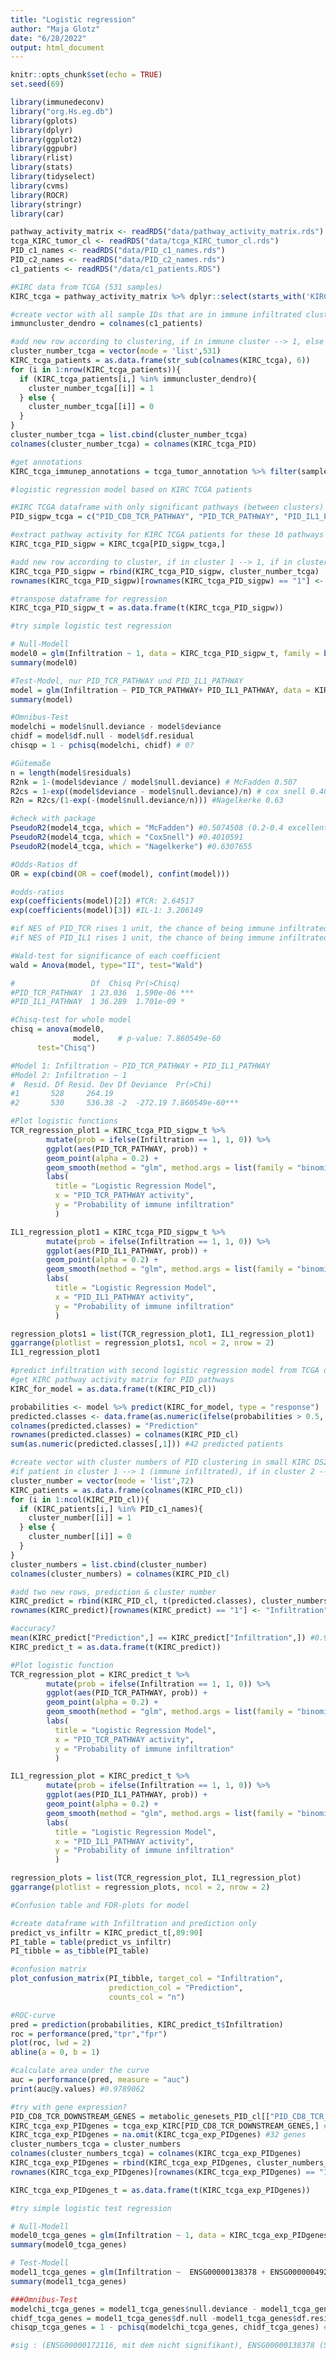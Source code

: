```yaml
---
title: "Logistic regression"
author: "Maja Glotz"
date: "6/28/2022"
output: html_document
---
```


```r
knitr::opts_chunk$set(echo = TRUE)
set.seed(69)
```

```r
library(immunedeconv)
library("org.Hs.eg.db")
library(gplots)
library(dplyr)
library(ggplot2)
library(ggpubr)
library(rlist)
library(stats)
library(tidyselect)
library(cvms)
library(ROCR)
library(stringr)
library(car)
```

```r
pathway_activity_matrix <- readRDS("data/pathway_activity_matrix.rds")
tcga_KIRC_tumor_cl <- readRDS("data/tcga_KIRC_tumor_cl.rds")
PID_c1_names <- readRDS("data/PID_c1_names.rds")
PID_c2_names <- readRDS("data/PID_c2_names.rds")
c1_patients <- readRDS("/data/c1_patients.RDS")
```

```r
#KIRC data from TCGA (531 samples)
KIRC_tcga = pathway_activity_matrix %>% dplyr::select(starts_with('KIRC'))

#create vector with all sample IDs that are in immune infiltrated cluster of PID clustering in big KIRC dataset
immuncluster_dendro = colnames(c1_patients)

#add new row according to clustering, if in immune cluster --> 1, else --> 0
cluster_number_tcga = vector(mode = 'list',531)
KIRC_tcga_patients = as.data.frame(str_sub(colnames(KIRC_tcga), 6))
for (i in 1:nrow(KIRC_tcga_patients)){
  if (KIRC_tcga_patients[i,] %in% immuncluster_dendro){
    cluster_number_tcga[[i]] = 1
  } else {
    cluster_number_tcga[[i]] = 0
  }
}
cluster_number_tcga = list.cbind(cluster_number_tcga)
colnames(cluster_number_tcga) = colnames(KIRC_tcga_PID)

#get annotations
KIRC_tcga_immunep_annotations = tcga_tumor_annotation %>% filter(sample %in% KIRC_tcga_immune_patients)
```

```r
#logistic regression model based on KIRC TCGA patients

#KIRC TCGA dataframe with only significant pathways (between clusters)
PID_sigpw_tcga = c("PID_CD8_TCR_PATHWAY", "PID_TCR_PATHWAY", "PID_IL1_PATHWAY", "PID_CD8_TCR_DOWNSTREAM_PATHWAY", "PID_IL27_PATHWAY", "PID_BCR_5PATHWAY", "PID_IL2_1PATHWAY", "PID_CXCR4_PATHWAY","PID_IL2_PI3K_PATHWAY","PID_IL2_STAT5_PATHWAY")

#extract pathway activity for KIRC TCGA patients for these 10 pathways
KIRC_tcga_PID_sigpw = KIRC_tcga[PID_sigpw_tcga,]

#add new row according to cluster, if in cluster 1 --> 1, if in cluster 2 --> 0
KIRC_tcga_PID_sigpw = rbind(KIRC_tcga_PID_sigpw, cluster_number_tcga)
rownames(KIRC_tcga_PID_sigpw)[rownames(KIRC_tcga_PID_sigpw) == "1"] <- "Infiltration"

#transpose dataframe for regression
KIRC_tcga_PID_sigpw_t = as.data.frame(t(KIRC_tcga_PID_sigpw))

#try simple logistic test regression

# Null-Modell
model0 = glm(Infiltration ~ 1, data = KIRC_tcga_PID_sigpw_t, family = binomial())
summary(model0)

#Test-Model, nur PID_TCR_PATHWAY und PID_IL1_PATHWAY
model = glm(Infiltration ~ PID_TCR_PATHWAY+ PID_IL1_PATHWAY, data = KIRC_tcga_PID_sigpw_t, family = binomial()) 
summary(model)

#Omnibus-Test
modelchi = model$null.deviance - model$deviance
chidf = model$df.null - model$df.residual
chisqp = 1 - pchisq(modelchi, chidf) # 0?

#Gütemaße
n = length(model$residuals)
R2nk = 1-(model$deviance / model$null.deviance) # McFadden 0.507
R2cs = 1-exp((model$deviance - model$null.deviance)/n) # cox snell 0.401
R2n = R2cs/(1-exp(-(model$null.deviance/n))) #Nagelkerke 0.63

#check with package
PseudoR2(model4_tcga, which = "McFadden") #0.5074508 (0.2-0.4 excellent fit?)
PseudoR2(model4_tcga, which = "CoxSnell") #0.4010591
PseudoR2(model4_tcga, which = "Nagelkerke") #0.6307655

#Odds-Ratios df
OR = exp(cbind(OR = coef(model), confint(model)))

#odds-ratios
exp(coefficients(model)[2]) #TCR: 2.64517
exp(coefficients(model)[3]) #IL-1: 3.206149

#if NES of PID_TCR rises 1 unit, the chance of being immune infiltrated, rises by 2.65
#if NES of PID_IL1 rises 1 unit, the chance of being immune infiltrated, rises by 3.2

#Wald-test for significance of each coefficient
wald = Anova(model, type="II", test="Wald")

#                 Df  Chisq Pr(>Chisq)    
#PID_TCR_PATHWAY  1 23.036  1.590e-06 ***
#PID_IL1_PATHWAY  1 36.289  1.701e-09 *

#Chisq-test for whole model
chisq = anova(model0,
              model,    # p-value: 7.860549e-60
      test="Chisq")

#Model 1: Infiltration ~ PID_TCR_PATHWAY + PID_IL1_PATHWAY
#Model 2: Infiltration ~ 1
#  Resid. Df Resid. Dev Df Deviance  Pr(>Chi)    
#1       528     264.19                          
#2       530     536.38 -2  -272.19 7.860549e-60***
```

```r
#Plot logistic functions
TCR_regression_plot1 = KIRC_tcga_PID_sigpw_t %>%
        mutate(prob = ifelse(Infiltration == 1, 1, 0)) %>%
        ggplot(aes(PID_TCR_PATHWAY, prob)) +
        geom_point(alpha = 0.2) +
        geom_smooth(method = "glm", method.args = list(family = "binomial")) +
        labs(
          title = "Logistic Regression Model", 
          x = "PID_TCR_PATHWAY activity",
          y = "Probability of immune infiltration"
          )

IL1_regression_plot1 = KIRC_tcga_PID_sigpw_t %>%
        mutate(prob = ifelse(Infiltration == 1, 1, 0)) %>%
        ggplot(aes(PID_IL1_PATHWAY, prob)) +
        geom_point(alpha = 0.2) +
        geom_smooth(method = "glm", method.args = list(family = "binomial")) +
        labs(
          title = "Logistic Regression Model", 
          x = "PID_IL1_PATHWAY activity",
          y = "Probability of immune infiltration"
          )

regression_plots1 = list(TCR_regression_plot1, IL1_regression_plot1)
ggarrange(plotlist = regression_plots1, ncol = 2, nrow = 2)
IL1_regression_plot1
```

```r
#predict infiltration with second logistic regression model from TCGA on small KIRC data set
#get KIRC pathway activity matrix for PID pathways
KIRC_for_model = as.data.frame(t(KIRC_PID_cl))

probabilities <- model %>% predict(KIRC_for_model, type = "response")
predicted.classes <- data.frame(as.numeric(ifelse(probabilities > 0.5, "1", "0")))
colnames(predicted.classes) = "Prediction"
rownames(predicted.classes) = colnames(KIRC_PID_cl)
sum(as.numeric(predicted.classes[,1])) #42 predicted patients

#create vector with cluster numbers of PID clustering in small KIRC DS2
#if patient in cluster 1 --> 1 (immune infiltrated), if in cluster 2 --> 0
cluster_number = vector(mode = 'list',72)
KIRC_patients = as.data.frame(colnames(KIRC_PID_cl))
for (i in 1:ncol(KIRC_PID_cl)){
  if (KIRC_patients[i,] %in% PID_c1_names){
    cluster_number[[i]] = 1
  } else {
    cluster_number[[i]] = 0
  }
}
cluster_numbers = list.cbind(cluster_number)
colnames(cluster_numbers) = colnames(KIRC_PID_cl)

#add two new rows, prediction & cluster number
KIRC_predict = rbind(KIRC_PID_cl, t(predicted.classes), cluster_numbers)
rownames(KIRC_predict)[rownames(KIRC_predict) == "1"] <- "Infiltration"

#accuracy? 
mean(KIRC_predict["Prediction",] == KIRC_predict["Infiltration",]) #0.9444444
KIRC_predict_t = as.data.frame(t(KIRC_predict))
```

```r
#Plot logistic function
TCR_regression_plot = KIRC_predict_t %>%
        mutate(prob = ifelse(Infiltration == 1, 1, 0)) %>%
        ggplot(aes(PID_TCR_PATHWAY, prob)) +
        geom_point(alpha = 0.2) +
        geom_smooth(method = "glm", method.args = list(family = "binomial")) +
        labs(
          title = "Logistic Regression Model", 
          x = "PID_TCR_PATHWAY activity",
          y = "Probability of immune infiltration"
          )

IL1_regression_plot = KIRC_predict_t %>%
        mutate(prob = ifelse(Infiltration == 1, 1, 0)) %>%
        ggplot(aes(PID_IL1_PATHWAY, prob)) +
        geom_point(alpha = 0.2) +
        geom_smooth(method = "glm", method.args = list(family = "binomial")) +
        labs(
          title = "Logistic Regression Model", 
          x = "PID_IL1_PATHWAY activity",
          y = "Probability of immune infiltration"
          )

regression_plots = list(TCR_regression_plot, IL1_regression_plot)
ggarrange(plotlist = regression_plots, ncol = 2, nrow = 2)
```

```r
#Confusion table and FDR-plots for model

#create dataframe with Infiltration and prediction only
predict_vs_infiltr = KIRC_predict_t[,89:90]
PI_table = table(predict_vs_infiltr)
PI_tibble = as_tibble(PI_table)

#confusion matrix
plot_confusion_matrix(PI_tibble, target_col = "Infiltration", 
                      prediction_col = "Prediction",
                      counts_col = "n")

#ROC-curve
pred = prediction(probabilities, KIRC_predict_t$Infiltration)
roc = performance(pred,"tpr","fpr")
plot(roc, lwd = 2)
abline(a = 0, b = 1) 

#calculate area under the curve
auc = performance(pred, measure = "auc")
print(auc@y.values) #0.9789062
```

```r

#try with gene expression?
PID_CD8_TCR_DOWNSTREAM_GENES = metabolic_genesets_PID_cl[["PID_CD8_TCR_DOWNSTREAM_PATHWAY"]]
KIRC_tcga_exp_PIDgenes = tcga_exp_KIRC[PID_CD8_TCR_DOWNSTREAM_GENES,] #81 genes
KIRC_tcga_exp_PIDgenes = na.omit(KIRC_tcga_exp_PIDgenes) #32 genes
cluster_numbers_tcga = cluster_numbers
colnames(cluster_numbers_tcga) = colnames(KIRC_tcga_exp_PIDgenes)
KIRC_tcga_exp_PIDgenes = rbind(KIRC_tcga_exp_PIDgenes, cluster_numbers_tcga)
rownames(KIRC_tcga_exp_PIDgenes)[rownames(KIRC_tcga_exp_PIDgenes) == "1"] <- "Infiltration"

KIRC_tcga_exp_PIDgenes_t = as.data.frame(t(KIRC_tcga_exp_PIDgenes))

#try simple logistic test regression

# Null-Modell
model0_tcga_genes = glm(Infiltration ~ 1, data = KIRC_tcga_exp_PIDgenes_t)
summary(model0_tcga_genes)

# Test-Modell
model1_tcga_genes = glm(Infiltration ~  ENSG00000138378 + ENSG00000049249, data = KIRC_tcga_exp_PIDgenes_t) #nur signifikante pw genommen (Beitrag leisten)
summary(model1_tcga_genes)

###Omnibus-Test
modelchi_tcga_genes = model1_tcga_genes$null.deviance - model1_tcga_genes$deviance
chidf_tcga_genes = model1_tcga_genes$df.null -model1_tcga_genes$df.residual
chisqp_tcga_genes = 1 - pchisq(modelchi_tcga_genes, chidf_tcga_genes) # 0.53 test-Modell leistet keinen signifikanten Erklärungsbeitrag

#sig : (ENSG00000172116, mit dem nicht signifikant), ENSG00000138378 (STAT4 =  increases the Th1 cells differentiation, cytotoxicity and IFNγ production of immune cells), ENSG00000049249(TNF receptor superfamily member 9, for CD8+ T cell activation)
```


